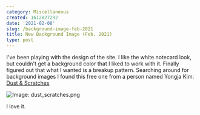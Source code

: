 ```yaml
---
category: Miscellaneous
created: 1612827292
date: '2021-02-08'
slug: /background-image-feb-2021
title: New Background Image (Feb. 2021)
type: post
---
```



I've been playing with the design of the site. I like the white notecard look, but couldn't get a background color that I liked to work with it. Finally figured out that what I wanted is a breakup pattern. Searching around for background images I found this free one from a person named Yongja Kim: [Dust & Scratches](https://www.toptal.com/designers/subtlepatterns/dust-scratches/)

![Image: dust_scratches.png](/dust_scratches.png)

I love it.